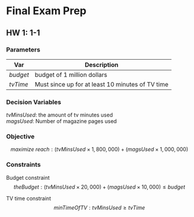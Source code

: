 
# Final Exam Prep

## HW 1: 1-1

### Parameters
Var|Description
-|-
$budget$ | budget of 1 million dollars  
$tvTime$ | Must since up for at least 10 minutes of TV time  

### Decision Variables
$tvMinsUsed$: the amount of tv minutes used  
$magsUsed$: Number of magazine pages used

### Objective
$$
maximize \ reach: (tvMinsUsed \times 1,800,000) + (magsUsed \times 1,000,000 )
$$

### Constraints
Budget constraint
$$
theBudget: (tvMinsUsed \times 20,000) + (magsUsed \times 10,000) \leq budget
$$

TV time constraint
$$
minTimeOfTV : tvMinsUsed \geq tvTime
$$
